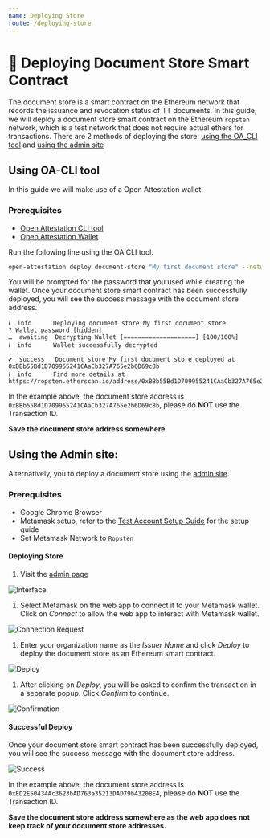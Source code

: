 ```yaml
---
name: Deploying Store
route: /deploying-store
---
```


# 🚀 Deploying Document Store Smart Contract

The document store is a smart contract on the Ethereum network that records the issuance and revocation status of TT documents. In this guide, we will deploy a document store smart contract on the Ethereum `ropsten` network, which is a test network that does not require actual ethers for transactions.
There are 2 methods of deploying the store: [using the OA_CLI tool](#using-oa-cli-tool) and [using the admin site](#using-the-admin-site)

## Using OA-CLI tool

In this guide we will make use of a Open Attestation wallet.

### Prerequisites
- [Open Attestation CLI tool](https://openattestation.com/docs/component/open-attestation-cli)
- [Open Attestation Wallet](https://openattestation.com/docs/verifiable-document/wallet)

Run the following line using the OA CLI tool.

```bash
open-attestation deploy document-store "My first document store" --network ropsten --encrypted-wallet-path wallet.json
```

You will be prompted for the password that you used while creating the wallet. Once your document store smart contract has been successfully deployed, you will see the success message with the document store address.

```text
ℹ  info      Deploying document store My first document store
? Wallet password [hidden]
…  awaiting  Decrypting Wallet [====================] [100/100%]
ℹ  info      Wallet successfully decrypted
...
✔  success   Document store My first document store deployed at 0xBBb55Bd1D709955241CAaCb327A765e2b6D69c8b
ℹ  info      Find more details at https://ropsten.etherscan.io/address/0xBBb55Bd1D709955241CAaCb327A765e2b6D69c8b
```

In the example above, the document store address is `0xBBb55Bd1D709955241CAaCb327A765e2b6D69c8b`, please do **NOT** use the Transaction ID.

**Save the document store address somewhere.**

## Using the Admin site:

Alternatively, you to deploy a document store using the [admin site](https://admin.tradetrust.io).

### Prerequisites

- Google Chrome Browser
- Metamask setup, refer to the [Test Account Setup Guide](https://openattestation.com/docs/appendix/ropsten-setup) for the setup guide
- Set Metamask Network to `Ropsten`

#### Deploying Store

1. Visit the [admin page](https://admin.tradetrust.io)

![Interface](./interface.png)

1. Select Metamask on the web app to connect it to your Metamask wallet. Click on _Connect_ to allow the web app to interact with Metamask wallet.

![Connection Request](./connection-request.png)

1. Enter your organization name as the _Issuer Name_ and click _Deploy_ to deploy the document store as an Ethereum smart contract.

![Deploy](./deploy.png)

1. After clicking on _Deploy_, you will be asked to confirm the transaction in a separate popup. Click _Confirm_ to continue.

![Confirmation](./confirmation.png)

#### Successful Deploy

Once your document store smart contract has been successfully deployed, you will see the success message with the document store address.

![Success](./success.png)

In the example above, the document store address is `0xED2E50434Ac3623bAD763a35213DAD79b43208E4`, please do **NOT** use the Transaction ID.

**Save the document store address somewhere as the web app does not keep track of your document store addresses.**
